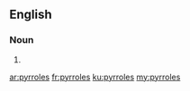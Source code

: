 ==English==

===Noun===
{{head|en|plural}}

# {{plural of|pyrrole|lang=en|nocat=1}}

[[ar:pyrroles]]
[[fr:pyrroles]]
[[ku:pyrroles]]
[[my:pyrroles]]